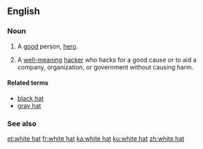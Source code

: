 {{also|whitehat}}
==English==

===Noun===
{{en-noun}}

# {{lb|en|idiomatic}} A [[good]] person, [[hero]].
# {{lb|en|computing|slang}} A [[well-meaning]] [[hacker]] who hacks for a good cause or to aid a company, organization, or government without causing harm.

====Related terms====
* [[black hat]]
* [[gray hat]]

===See also===
{{pedialite|White hat (computer security)}}

[[et:white hat]]
[[fr:white hat]]
[[ka:white hat]]
[[ku:white hat]]
[[zh:white hat]]